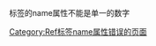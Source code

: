 <code><ref></code>标签的name属性不能是单一的数字<includeonly>
[[Category:Ref标签name属性错误的页面‎|Category:Ref标签name属性错误的页面‎]]
</includeonly>